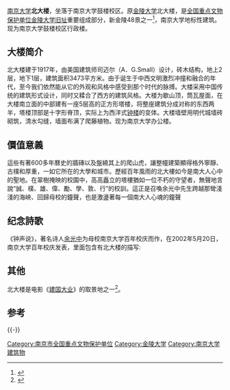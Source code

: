 {{文物保护单位
| 级别 = 全国
| 名称 = 金陵大学旧址<br><small>北大楼</small>
| 图片 = [[File:Nanjing_uni_vegetation.jpg|320px]]<br><small>北大楼(金陵大学旧址)</small>
| 编号 = 6-933 
| 分类 = 近代建筑
| 时代 = [[中華民國|民国]]
| 所在 = [[江苏省|江苏省]][[南京市|南京市]]
| 登录 = 2006年
| Cat = 南京市全国重点文物保护单位
}}

[[南京大学|南京大学]]'''北大楼'''，坐落于南京大学鼓楼校区。原[[金陵大学|金陵大学]]北大楼，是[[全国重点文物保护单位|全国重点文物保护单位]][[金陵大学旧址|金陵大学旧址]]重要组成部分，新金陵48景之一<ref>{{Cite web |url=http://www.nju.gov.cn/web_xx/public_detail/detail/277/30485.shtml |title=南京旅游信息网发布的新金陵48景名录 |access-date=2014-10-05 |archive-url=https://web.archive.org/web/20141006074416/http://www.nju.gov.cn/web_xx/public_detail/detail/277/30485.shtml |archive-date=2014-10-06 |dead-url=yes }}</ref>，南京大学地标性建筑。现为南京大学鼓楼校区行政楼。

==大楼简介==
北大楼建于1917年，由美国建筑师司迈尔（A．G.Small）设计，砖木结构，地上2层，地下1层，建筑面积3473平方米。由于诞生于中西文明激烈冲撞和融合的年代，至今我们依然能从它的外观和风格中感受到那个时代的脉搏。大楼采用中国传统的建筑形式设计，同时又糅合了西方的建筑风格。大楼为歇山顶，筒瓦屋面，在大楼南立面的中部建有一座5层高的正方形塔楼，将整座建筑分成对称的东西两半，塔楼顶部是十字形脊顶，实际上为西洋式[[钟楼|钟楼]]的变体。大楼墙壁用明代城墙砖砌筑，清水勾缝，墙面布满了爬藤植物。现为南京大学办公楼。

==價值意義==
這些有著600多年曆史的牆磚以及盤繞其上的爬山虎，讓整幢建築顯得格外寧靜、古樸和厚重，一如它所在的大學和城市。歷經百年風雨的北大樓如今是南大人心中的聖地。在翠樹掩映的校園中，高高矗立的塔樓猶如一位不朽的守望者，無聲地言說“誠、樸、雄、偉、勵、學、敦、行”的校訓。這正是召喚余光中先生跨越那彎淺淺的海峽、回歸母校的鐘聲，也是激盪著每一個南大人心魂的鐘聲

==纪念詩歌==
《钟声说》，著名诗人[[余光中|余光中]]为母校南京大学百年校庆而作，在2002年5月20日，南京大学百年校庆发表，里面包含有北大楼的描写:
{{cquote|常青藤攀满了北大楼<br />是藤呢还是浪子的离愁<br />是对北大楼绸缪的思念<br />
整整，纠缠了五十年}}

==其他==
北大楼是电影《[[建国大业|建国大业]]》的取景地之一<ref>{{Cite web |url=http://news.house365.com/gbk/czestate/system/2009/09/21/001637270.shtml |title=南京大学北大楼是电影《建国大业》的取景地。 |access-date=2014-10-05 |archive-url=https://web.archive.org/web/20141006073107/http://news.house365.com/gbk/czestate/system/2009/09/21/001637270.shtml |archive-date=2014-10-06 |dead-url=yes }}</ref>。

==参考==
{{Reflist}}

{{-}}
{{南京大学}}
{{江苏全国重点文物保护单位|nocat}}
[[Category:南京市全国重点文物保护单位|Category:南京市全国重点文物保护单位]]
[[Category:金陵大学|Category:金陵大学]]
[[Category:南京大学建筑物|Category:南京大学建筑物]]
